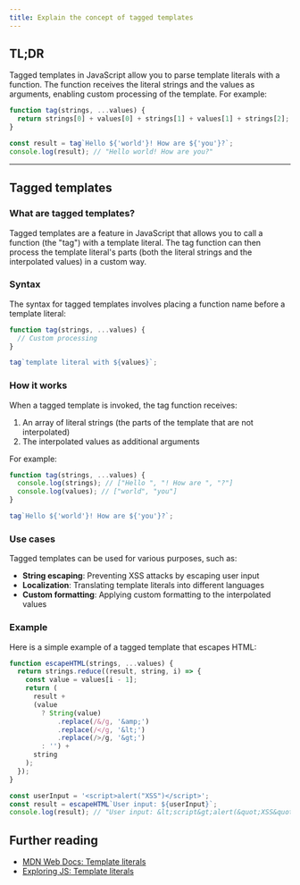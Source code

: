 ```yaml
---
title: Explain the concept of tagged templates
---
```


## TL;DR

Tagged templates in JavaScript allow you to parse template literals with a function. The function receives the literal strings and the values as arguments, enabling custom processing of the template. For example:

```js live
function tag(strings, ...values) {
  return strings[0] + values[0] + strings[1] + values[1] + strings[2];
}

const result = tag`Hello ${'world'}! How are ${'you'}?`;
console.log(result); // "Hello world! How are you?"
```

---

## Tagged templates

### What are tagged templates?

Tagged templates are a feature in JavaScript that allows you to call a function (the "tag") with a template literal. The tag function can then process the template literal's parts (both the literal strings and the interpolated values) in a custom way.

### Syntax

The syntax for tagged templates involves placing a function name before a template literal:

```js
function tag(strings, ...values) {
  // Custom processing
}

tag`template literal with ${values}`;
```

### How it works

When a tagged template is invoked, the tag function receives:

1. An array of literal strings (the parts of the template that are not interpolated)
2. The interpolated values as additional arguments

For example:

```js live
function tag(strings, ...values) {
  console.log(strings); // ["Hello ", "! How are ", "?"]
  console.log(values); // ["world", "you"]
}

tag`Hello ${'world'}! How are ${'you'}?`;
```

### Use cases

Tagged templates can be used for various purposes, such as:

- **String escaping**: Preventing XSS attacks by escaping user input
- **Localization**: Translating template literals into different languages
- **Custom formatting**: Applying custom formatting to the interpolated values

### Example

Here is a simple example of a tagged template that escapes HTML:

```js live
function escapeHTML(strings, ...values) {
  return strings.reduce((result, string, i) => {
    const value = values[i - 1];
    return (
      result +
      (value
        ? String(value)
            .replace(/&/g, '&amp;')
            .replace(/</g, '&lt;')
            .replace(/>/g, '&gt;')
        : '') +
      string
    );
  });
}

const userInput = '<script>alert("XSS")</script>';
const result = escapeHTML`User input: ${userInput}`;
console.log(result); // "User input: &lt;script&gt;alert(&quot;XSS&quot;)&lt;/script&gt;"
```

## Further reading

- [MDN Web Docs: Template literals](https://developer.mozilla.org/en-US/docs/Web/JavaScript/Reference/Template_literals#tagged_templates)
- [Exploring JS: Template literals](http://exploringjs.com/es6/ch_template-literals.html#tagged-templates)
